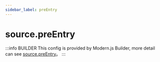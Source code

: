```yaml
---
sidebar_label: preEntry
---
```


# source.preEntry

:::info BUILDER
This config is provided by Modern.js Builder, more detail can see [source.preEntry](https://modernjs.dev/builder/en/api/config-source.html#source-preentry)。
:::


<Main />
